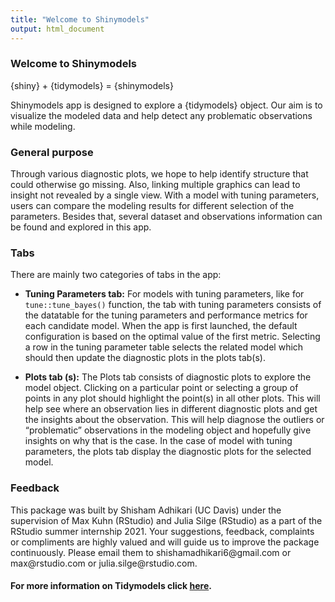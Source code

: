 ```yaml
---
title: "Welcome to Shinymodels"
output: html_document
---
```


###  Welcome to Shinymodels
{shiny} + {tidymodels} = {shinymodels} 

Shinymodels app is designed to explore a {tidymodels} object. Our aim is to visualize the modeled data and help detect any problematic observations while modeling. 

### General purpose
Through various diagnostic plots, we hope to help identify structure that could otherwise go missing. Also, linking multiple graphics can lead to insight not revealed by a single view. With a model with tuning parameters, users can compare the modeling results for different selection of the parameters. Besides that, several dataset and observations information can be found and explored in this app.

### Tabs
There are mainly two categories of tabs in the app: 

* **Tuning Parameters tab:** For models with tuning parameters, like for `tune::tune_bayes()` function, the tab with tuning parameters consists of the datatable for the tuning parameters and performance metrics for each candidate model. When the app is first launched, the default configuration is based on the optimal value of the first metric. Selecting a row in the tuning parameter table selects the related model which should then update the diagnostic plots in the plots tab(s).  

* **Plots tab (s):** The Plots tab consists of diagnostic plots to explore the model object. Clicking on a particular point or selecting a group of points in any plot should highlight the point(s) in all other plots. This will help see where an observation lies in different diagnostic plots and get the insights about the observation. This will help diagnose the outliers or "problematic" observations in the modeling object and hopefully give insights on why that is the case. In the case of model with tuning parameters, the plots tab display the diagnostic plots for the selected model.

### Feedback 
This package was built by Shisham Adhikari (UC Davis) under the supervision of Max Kuhn (RStudio) and Julia Silge (RStudio) as a part of the RStudio summer internship 2021. Your suggestions, feedback, complaints or compliments are highly valued and will guide us to improve the package continuously. Please email them to shishamadhikari6@gmail.com or max@rstudio.com or julia.silge@rstudio.com.
 
#### For more information on Tidymodels click [here](https://www.tidymodels.org/).
